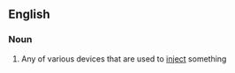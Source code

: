 ==English==

===Noun===
{{wikipedia}}
{{en-noun}}

# Any of various devices that are used to [[inject]] something